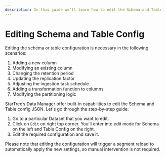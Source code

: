 ```yaml
---
description: In this guide we'll learn how to edit the Schema and Table configuration using StarTree Data Manager.
---
```


# Editing Schema and Table Config

Editing the schema or table configuration is necessary in the following scenarios:
1. Adding a new column
2. Modifying an existing column
3. Changing the retention period
4. Updating the replication factor
5. Adjusting the ingestion task schedule
6. Adding a transformation function to columns
7. Modifying the partitioning logic

StarTree’s Data Manager offer built-in capabilities to edit the Schema and Table config JSON. Let's go through the step-by-step guide:
1. Go to a particular Dataset that you want to edit.
2. Click on `Edit` on right top corner. You'll enter into edit mode for Schema on the left and Table Config on the right.
3. Edit the required configuration and save it.

Please note that editing the configuration will trigger a segment reload to automatically apply the new settings, so manual intervention is not required.
